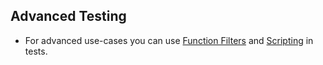 
## Advanced Testing
- For advanced use-cases you can use [Function Filters](/filters#filters-in-tests) and [Scripting](/scripting/assertions) in tests.